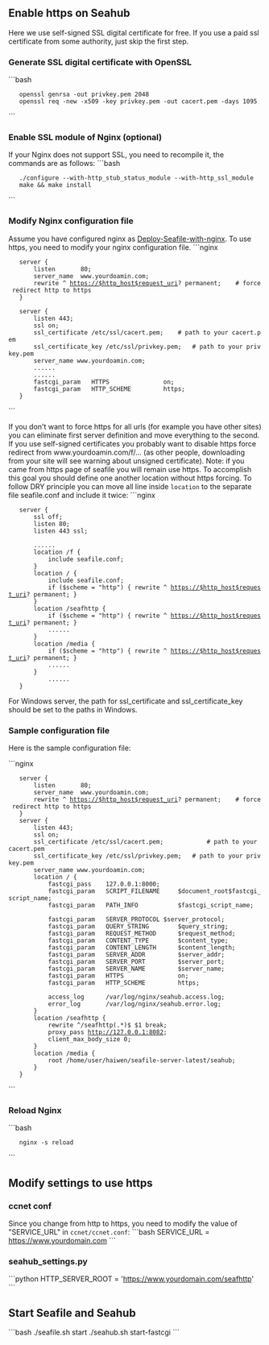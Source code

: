 == Enable https on Seahub ==

Here we use self-signed SSL digital certificate for free. If you use a paid ssl certificate from some authority, just skip the first step.

=== Generate SSL digital certificate with OpenSSL ===
```bash
    openssl genrsa -out privkey.pem 2048
    openssl req -new -x509 -key privkey.pem -out cacert.pem -days 1095
```

=== Enable SSL module of Nginx (optional) ===
If your Nginx does not support SSL, you need to recompile it, the commands are as follows:
```bash
    ./configure --with-http_stub_status_module --with-http_ssl_module
    make && make install
```

=== Modify Nginx configuration file ===

Assume you have configured nginx as [[Deploy-Seafile-with-nginx]]. To use https, you need to modify your nginx configuration file.
```nginx
    server {
        listen       80;
        server_name  www.yourdoamin.com; 
        rewrite ^ https://$http_host$request_uri? permanent;	# force redirect http to https
    }

    server {
        listen 443;
        ssl on;
        ssl_certificate /etc/ssl/cacert.pem;	# path to your cacert.pem
        ssl_certificate_key /etc/ssl/privkey.pem;	# path to your privkey.pem
        server_name www.yourdoamin.com;    
        ......
        ......
        fastcgi_param   HTTPS               on;
        fastcgi_param   HTTP_SCHEME         https;
    }
```

If you don't want to force https for all urls (for example you have other sites) you can eliminate first server definition and move everything to the second. If you use self-signed certificates you probably want to disable https force redirect from www.yourdoamin.com/f/... (as other people, downloading from your site will see warning about unsigned certificate). Note: if you came from https page of seafile you will remain use https. To accomplish this goal you should define one another location without https forcing. To follow DRY principle you can move all line inside <code>location</code> to the separate file seafile.conf and include it twice:
```nginx
    server {
        ssl off;
        listen 80;
        listen 443 ssl;
        
        ......
        location /f {
            include seafile.conf;
        }
        location / {
            include seafile.conf;
            if ($scheme = "http") { rewrite ^ https://$http_host$request_uri? permanent; }
        }
        location /seafhttp {
            if ($scheme = "http") { rewrite ^ https://$http_host$request_uri? permanent; }
            ......
        }
        location /media {
            if ($scheme = "http") { rewrite ^ https://$http_host$request_uri? permanent; }
            ......
        }
            ......
    }

For Windows server, the path for ssl_certificate and ssl_certificate_key should be set to the paths in Windows. 

=== Sample configuration file ===

Here is the sample configuration file:

```nginx
    server {
        listen       80;
        server_name  www.yourdoamin.com;
        rewrite ^ https://$http_host$request_uri? permanent;	# force redirect http to https
    }
    server {
        listen 443;
        ssl on;
        ssl_certificate /etc/ssl/cacert.pem;            # path to your cacert.pem
        ssl_certificate_key /etc/ssl/privkey.pem;	# path to your privkey.pem
        server_name www.yourdoamin.com;    
        location / {
            fastcgi_pass    127.0.0.1:8000;
            fastcgi_param   SCRIPT_FILENAME     $document_root$fastcgi_script_name;
            fastcgi_param   PATH_INFO           $fastcgi_script_name;
     
            fastcgi_param   SERVER_PROTOCOL	$server_protocol;
            fastcgi_param   QUERY_STRING        $query_string;
            fastcgi_param   REQUEST_METHOD      $request_method;
            fastcgi_param   CONTENT_TYPE        $content_type;
            fastcgi_param   CONTENT_LENGTH      $content_length;
            fastcgi_param   SERVER_ADDR         $server_addr;
            fastcgi_param   SERVER_PORT         $server_port;
            fastcgi_param   SERVER_NAME         $server_name;
            fastcgi_param   HTTPS               on;
            fastcgi_param   HTTP_SCHEME         https;
     
            access_log      /var/log/nginx/seahub.access.log;
    	    error_log       /var/log/nginx/seahub.error.log;
        }       
        location /seafhttp {
            rewrite ^/seafhttp(.*)$ $1 break;
            proxy_pass http://127.0.0.1:8082;
            client_max_body_size 0;
        }
        location /media {
            root /home/user/haiwen/seafile-server-latest/seahub;
        }
    }
```

=== Reload Nginx ===
```bash
    nginx -s reload
```

== Modify settings to use https ==

=== ccnet conf ===

Since you change from http to https, you need to modify the value of "SERVICE_URL" in <code>ccnet/ccnet.conf</code>:
```bash
SERVICE_URL = https://www.yourdomain.com
```

=== seahub_settings.py ===

```python
HTTP_SERVER_ROOT = 'https://www.yourdomain.com/seafhttp'
```

== Start Seafile and Seahub ==

```bash
./seafile.sh start
./seahub.sh start-fastcgi
```
